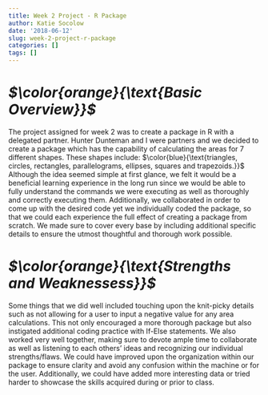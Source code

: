 ```yaml
---
title: Week 2 Project - R Package
author: Katie Socolow
date: '2018-06-12'
slug: week-2-project-r-package
categories: []
tags: []
---
```

# ***$\color{orange}{\text{Basic Overview}}$***
  
  The project assigned for week 2 was to create a package in R with a delegated partner. Hunter Dunteman and I were partners and we decided to create a package which has the capability of calculating the areas for 7 different shapes. These shapes include: $\color{blue}{\text{triangles, circles, rectangles, parallelograms, ellipses, squares and trapezoids.}}$ Although the idea seemed simple at first glance, we felt it would be a beneficial learning experience in the long run since we would be able to fully understand the commands we were executing as well as thoroughly and correctly executing them. Additionally, we collaborated in order to come up with the desired code yet we individually coded the package, so that we could each experience the full effect of creating a package from scratch. We made sure to cover every base by including additional specific details to ensure the utmost thoughtful and thorough work possible.
  
#  ***$\color{orange}{\text{Strengths and Weaknessess}}$***
  
  Some things that we did well included touching upon the knit-picky details such as not allowing for a user to input a negative value for any area calculations. This not only encouraged a more thorough package but also instigated additional coding practice with If-Else statements. We also worked very well together, making sure to devote ample time to collaborate as well as listening to each others' ideas and recognizing our individual strengths/flaws. We could have improved upon 
the organization within our package to ensure clarity and avoid any confusion within the machine or for the user. Additionally, we could have added more interesting data or tried harder to showcase the skills acquired during or prior to class. 
